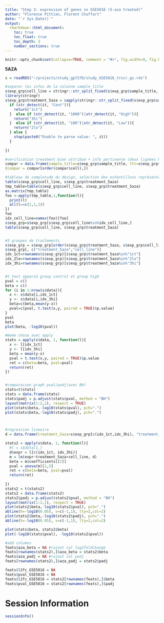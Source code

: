 ```yaml
---
title: "Step 3: expression of genes in GSE5816 (5-aza treated)"
author: "Florence Pittion, Florent Chuffart"
date: "`r Sys.Date()`"
output: 
  rmarkdown::html_document:
    toc: true
    toc_float: true
    toc_depth: 3
    number_sections: true
---
```




```r
knitr::opts_chunk$set(collapse=TRUE, comment = "#>", fig.width=9, fig.height=6, eval=TRUE, echo=FALSE, results="hide", warning=FALSE)
```


**5AZA**

```r
s = readRDS("~/projects/study_gpl570/study_GSE5816_trscr_gs.rds")

#separer les infos de la colonne sample_title
s$exp_grp$cell_line = stringr::str_split_fixed(s$exp_grp$sample_title, " ", 2)[,1]
library(stringr)
s$exp_grp$treatment_5aza = sapply(stringr::str_split_fixed(s$exp_grp$sample_title, " ", 2)[,2],function(it){
  if (str_detect(it, "Cont")){
    return("1ct")
  }  else if (str_detect(it, "1000")|str_detect(it, "High")){
    return("3hi")
  }  else if (str_detect(it, "100")|str_detect(it, "Low")){
    return("2lo")
  } else {
    stop(paste0("Enable to parse value: ", it))
  }
  
})

#verification treatment bien attribué + info pertinente (deux lignées hors lung (breast and colon))
compar = data.frame(sample_title=s$exp_grp$sample_title, ttt=s$exp_grp$treatment_5aza, cell=s$exp_grp$cell_line, topology=s$exp_grp$topology)
(compar = compar[order(compar$cell),])

#tableau de completude du design, selection des echantillons représenté dans les 3 traitements
table(s$exp_grp$cell_line, s$exp_grp$treatment_5aza)
tmp_table=table(s$exp_grp$cell_line, s$exp_grp$treatment_5aza)
as.matrix(tmp_table)
foo <-apply(tmp_table,1,function(l){
  print(l)
  all(l==c(1,1,1))
})
foo
idx_cell_line=names(foo)[foo]
s$exp_grp=s$exp_grp[s$exp_grp$cell_line%in%idx_cell_line,]
table(s$exp_grp$cell_line, s$exp_grp$treatment_5aza)


#3 groupes de traitements
s$exp_grp = s$exp_grp[order(s$exp_grp$treatment_5aza, s$exp_grp$cell_line),]
s$exp_grp[, c("treatment_5aza","cell_line")]
idx_1ct=rownames(s$exp_grp)[s$exp_grp$treatment_5aza%in%"1ct"]
idx_2lo=rownames(s$exp_grp)[s$exp_grp$treatment_5aza%in%"2lo"]
idx_3hi=rownames(s$exp_grp)[s$exp_grp$treatment_5aza%in%"3hi"]


#t test apparié group control et group high
pval = c()
beta = c()
for (i in 1:nrow(s$data)){
  x <- s$data[i,idx_1ct]
  y <- s$data[i,idx_3hi]
  beta=c(beta,mean(y-x))
  pval=c(pval, t.test(x,y, paired = TRUE)$p.value)
}
pval
beta
plot(beta, -log10(pval))

#meme chose avec apply
stats = apply(s$data, 1, function(l){
  x <- l[idx_1ct]
  y <- l[idx_3hi]
  beta = mean(y-x)
  pval = t.test(x,y, paired = TRUE)$p.value
  ret = c(beta=beta, pval=pval)
  return(ret)
})


#comparaison graph pval/padj(avec BH)
stats=t(stats)
stats = data.frame(stats)
stats$padj = p.adjust(stats$pval, method = "BH")
layout(matrix(1:2,1), respect = TRUE)
plot(stats$beta,-log10(stats$pval), pch=".")
plot(stats$beta,-log10(stats$padj), pch=".")



#regression lineaire
d = data.frame(treatment_5aza=s$exp_grp[c(idx_1ct,idx_3hi), "treatment_5aza"], cell_line=s$exp_grp[c(idx_1ct,idx_3hi), "cell_line" ])

stats2 = apply(s$data, 1, function(l){
  #l = s$data[1,]
  d$expr = l[c(idx_1ct, idx_3hi)]
  m = lm(expr~treatment_5aza+cell_line, d)
  beta = m$coefficients[[2]]
  pval = anova(m)[1,5]
  ret = c(beta=beta, pval=pval)
  return(ret)
  
})
stats2 = t(stats2)
stats2 = data.frame(stats2)
stats2$padj = p.adjust(stats2$pval, method = "BH")
layout(matrix(1:2,1), respect = TRUE)
plot(stats2$beta,-log10(stats2$pval), pch=".")
abline(h=-log10(0.05), v=c(-1,1), lty=2,col=2)
plot(stats2$beta,-log10(stats2$padj), pch=".")
abline(h=-log10(0.05), v=c(-1,1), lty=2,col=2)

plot(stats$beta, stats2$beta)
plot(-log10(stats$pval), -log10(stats2$pval))
```


```r
#add columns
feats$aza_beta = NA #rajout col log2foldchange
feats[rownames(stats2),]$aza_beta = stats2$beta
feats$aza_padj = NA #rajout col padj
feats[rownames(stats2),]$aza_padj = stats2$padj
```


```r
feats$l2fc_GSE5816 = NA
feats$pval_GSE5816 = NA
feats$l2fc_GSE5816 = stats2[rownames(feats),]$beta
feats$pval_GSE5816 = stats2[rownames(feats),]$padj
```



# Session Information

```r
sessionInfo()
```



